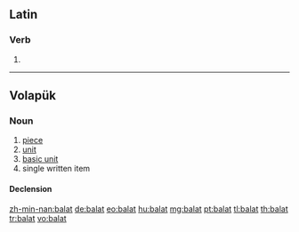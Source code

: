 ==Latin==

===Verb===
{{la-verb-form|bālat}}

# {{conjugation of|balo|bālō|3|s|pres|act|ind|lang=la}}

----

==Volapük==

===Noun===
{{vo-noun}}

# [[piece]]
# [[unit]]
# [[basic unit]]
# single written item

====Declension====
{{vo-decl-noun}}

[[zh-min-nan:balat]]
[[de:balat]]
[[eo:balat]]
[[hu:balat]]
[[mg:balat]]
[[pt:balat]]
[[tl:balat]]
[[th:balat]]
[[tr:balat]]
[[vo:balat]]